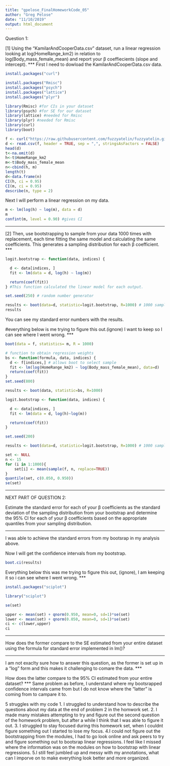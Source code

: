 ```yaml
---
title: "gpelose_FinalHomeworkCode_05"
author: "Greg Pelose"
date: "11/10/2019"
output: html_document
---
```


Question 1:

[1] Using the “KamilarAndCooperData.csv” dataset, run a linear regression looking at log(HomeRange_km2) in relation to log(Body_mass_female_mean) and report your β coeffiecients (slope and intercept).
***
First I need to dowload the KamilarAndCooperData.csv data. 
```r
install.packages("curl")
```
```r
install.packages("Rmisc")
install.packages("psych")
install.packages("lattice")
install.packages("plyr")
```


```r
library(Rmisc) #for CIs in your dataset
library(psych) #for SE for our dataset
library(lattice) #needed for Rmisc
library(plyr) #needed for Rmisc
library(curl)
library(boot)
```


```r
f <- curl("https://raw.githubusercontent.com/fuzzyatelin/fuzzyatelin.github.io/master/AN597_Fall19/KamilarAndCooperData.csv")
d <- read.csv(f, header = TRUE, sep = ",", stringsAsFactors = FALSE)
head(d)
t<-na.omit(d) 
h<-t$HomeRange_km2
m<-t$Body_mass_female_mean
n<-cbind(h, m)
length(t)
d<-data.frame(n)
CI(h, ci = 0.95)
CI(m, ci = 0.95)
describe(n, type = 2)
```
Next I will perform a linear regression on my data.
```r
m <- lm(log(h) ~ log(m), data = d)
m 
confint(m, level = 0.90) #gives CI
```


***
[2] Then, use bootstrapping to sample from your data 1000 times with replacement, each time fitting the same model and calculating the same coefficients. This generates a sampling distribution for each β coefficient.
***
```r
logit.bootstrap <- function(data, indices) {

  d <- data[indices, ]
  fit <- lm(data = d, log(h) ~ log(m))

  return(coef(fit))
} #This function calculated the linear model for each output. 

set.seed(250) # random number generator

results <- boot(data=d, statistic=logit.bootstrap, R=1000) # 1000 samples 
results
```
You can see my standard error numbers with the results.


#everything below is me trying to figure this out.(ignore) I want to keep so I can see where I went wrong.
***

```r
boot(data = f, statistics= m, R = 1000) 
```

```r
# function to obtain regression weights 
bs <- function(formula, data, indices) {
  d <- f[indices,] # allows boot to select sample 
  fit <- lm(log(HomeRange_km2) ~ log(Body_mass_female_mean), data=d)
  return(coef(fit)) 
} 
set.seed(800)

results <- boot(data, statistic=bs, R=1000)

```

```r
logit.bootstrap <- function(data, indices) {

  d <- data[indices, ]
  fit <- lm(data = d, log(h)~log(m))

  return(coef(fit))
} 

set.seed(200) 

results <- boot(data=d, statistic=logit.bootstrap, R=1000) # 1000 samples 
```

```r
set <- NULL 
n <- 15
for (i in 1:1000){
    set[i] <- mean(sample(f, n, replace=TRUE))
}
quantile(set, c(0.050, 0.950))
se(set)
```
***
NEXT PART OF QUESTION 2:

Estimate the standard error for each of your β coefficients as the standard deviation of the sampling distribution from your bootstrap and determine the 95% CI for each of your β coefficients based on the appropriate quantiles from your sampling distribution.

***

I was able to achieve the standard errors from my bootsrap in my analysis above.

Now I will get the confidence intervals from my bootstrap. 

```r
boot.ci(results)
```

Everything below this was me trying to figure this out, (ignore), I am keeping it so i can see where I went wrong.
***
```r
install.packages("sciplot")
```
```r
library("sciplot")
```
```r
se(set)
```

```r
upper <- mean(set) + qnorm(0.950, mean=0, sd=1)*se(set)
lower <- mean(set) + qnorm(0.050, mean=0, sd=1)*se(set) 
ci <- c(lower,upper)
ci
```
***

How does the former compare to the SE estimated from your entire dataset using the formula for standard error implemented in lm()?

***
I am not exaclty sure how to answer this question, as the former is set up in a "log" form and this makes it challenging to comare the data. 
***

How does the latter compare to the 95% CI estimated from your entire dataset?
***
Same problem as before, I understand where my bootsrapped confidence intervals came from but I do not know where the "latter" is coming from to campare it to.


5 struggles with my code
1. I struggled to understand how to describe the questions about my data at the end of problem 2 in the homwork set. 
2. I made many mistakes attempting to try and figure out the second question of the homework problem, but after a while I think that I was able to figure it out.
3. I struggled to stay focused during this homework set, when I couldnt figure something out I started to lose my focus.
4.I could not figure out the bootstrapping from the modules, I had to go look online and ask peers to try and figure something out to bootsrap linear regressions. I feel like I missed where the information was on the modules on how to bootstrap with linear regressions.
5.I still feel jumbled up and messy with my annotations, what can I imporve on to make everything look better and more organized. 